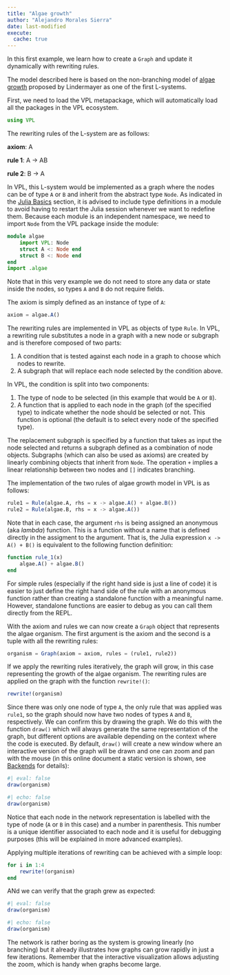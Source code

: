 ```yaml
---
title: "Algae growth"
author: "Alejandro Morales Sierra"
date: last-modified
execute: 
  cache: true
---
```


In this first example, we learn how to create a `Graph` and update it dynamically with rewriting rules. 

The model described here is based on the non-branching model of [algae growth](https://en.wikipedia.org/wiki/L-system#Example_1:_Algae) proposed by Lindermayer as one of the first L-systems.

First, we need to load the VPL metapackage, which will automatically load all the packages in the VPL ecosystem. 

```julia
using VPL 
```

The rewriting rules of the L-system are as follows:

**axiom**:   A  

**rule 1**:  A $\rightarrow$ AB  

**rule 2**:  B $\rightarrow$ A  

In VPL, this L-system would be implemented as a graph where the nodes can be of type `A` or `B` and inherit from the abstract type `Node`. As indicated in the [Julia Basics](../../julia_basics/index.qmd) section, it is advised to include type definitions in a module to avoid having to restart the Julia session whenever we want to redefine them. Because each module is an independent namespace, we need to import `Node` from the VPL package inside the module:

```julia
module algae
    import VPL: Node
    struct A <: Node end
    struct B <: Node end
end
import .algae
```

Note that in this very example we do not need to store any data or state inside the nodes, so types `A` and `B` do not require fields.

The axiom is simply defined as an instance of type of `A`:

```julia
axiom = algae.A()
```

The rewriting rules are implemented in VPL as objects of type `Rule`. In VPL, a rewriting rule substitutes a node in a graph with a new node or subgraph and is therefore composed of two parts:

1. A condition that is tested against each node in a graph to choose which nodes to rewrite.  
2. A subgraph that will replace each node selected by the condition above.  

In VPL, the condition is split into two components:

1. The type of node to be selected (in this example that would be `A` or `B`).  
2. A function that is applied to each node in the graph (of the specified type) to indicate whether the node should be selected or not. This function is optional (the default is to select every node of the specified type).

The replacement subgraph is specified by a function that takes as input the node selected and returns a subgraph defined as a combination of node objects. Subgraphs (which can also be used as axioms) are created by linearly combining objects that inherit from `Node`. The operation `+` implies a linear relationship between two nodes and `[]` indicates branching.

The implementation of the two rules of algae growth model in VPL is as follows:

```julia
rule1 = Rule(algae.A, rhs = x -> algae.A() + algae.B())
rule2 = Rule(algae.B, rhs = x -> algae.A())
```

Note that in each case, the argument `rhs` is being assigned an anonymous (aka *lambda*) function. This is a function without a name that is defined directly in the assigment to the argument. That is, the Julia expression `x -> A() + B()` is equivalent to the following function definition:

```julia
function rule_1(x)
    algae.A() + algae.B()
end
```

For simple rules (especially if the right hand side is just a line of code) it is easier to just define the right hand side of the rule with an anonymous function rather than creating a standalone function with a meaningful name.  However, standalone functions are easier to debug as you can call them directly from the REPL.

With the axiom and rules we can now create a `Graph` object that represents the algae organism. The first argument is the axiom and the second is a tuple with all the rewriting rules:

```julia
organism = Graph(axiom = axiom, rules = (rule1, rule2))
```

If we apply the rewriting rules iteratively, the graph will grow, in this case representing the growth of the algae organism. The rewriting rules are applied on the graph with the function `rewrite!()`:

```julia
rewrite!(organism)
```

Since there was only one node of type `A`, the only rule that was applied was `rule1`, so the graph should now have two nodes of types `A` and `B`, respectively. We can confirm this by drawing the graph. We do this with the function `draw()` which will always generate the same representation of the graph, but different options are available depending on the context where the code is executed. By default, `draw()` will create a new window where an interactive version of the graph will be drawn and one can zoom and pan with the mouse (in this online document a static version is shown, see [Backends](../../manual/Visualization/index.qmd) for details):

```julia
#| eval: false
draw(organism)
```
```julia
#| echo: false
draw(organism)
```


Notice that each node in the network representation is labelled with the type of node (`A` or `B` in this case) and a number in parenthesis. This number is a unique identifier associated to each node and it is useful for debugging purposes (this will be explained in more advanced examples).

Applying multiple iterations of rewriting can be achieved with a simple loop:

```julia
for i in 1:4
    rewrite!(organism)
end
```

ANd we can verify that the graph grew as expected:

```julia
#| eval: false
draw(organism)
```
```julia
#| echo: false
draw(organism)
```

The network is rather boring as the system is growing linearly (no branching) but it already illustrates how graphs can grow rapidly in just a few iterations. Remember that the interactive visualization allows adjusting the zoom, which is handy when graphs become large.